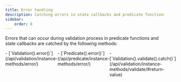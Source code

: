 ```yaml
---
title: Error handling
description: Catching errors in state callbacks and predicate functions during validation
sidebar:
    order: 8
---
```


Errors that can occur during validation process in predicate functions and state callbacks are catched by the following methods:

<div style="display: flex">
<span>
- [`Validation().error()`](/api/validation/instance-methods/error/)
</span>
<span>
- [`Predicate().error()`](/api/predicate/instance-methods/error/)
</span>
<span>
- [`Validation().validate().catch()`](/api/validation/instance-methods/validate/#return-value)
</span>
</div>